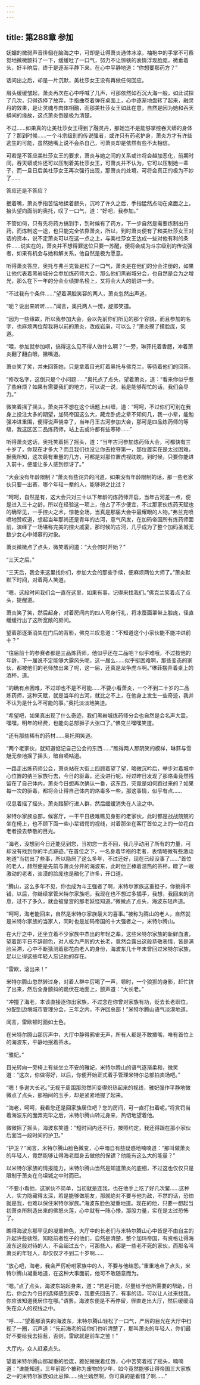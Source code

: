 ```yaml
---
---
---
```

title: 第288章 参加
---



妩媚的微弱声音徘徊在脑海之中，可却是让得萧炎通体冰凉，袖袍中的手掌不可察觉地微微颤抖了一下，缓缓吐了一口气，努力不让惊骇的表情浮现脸庞，微垂着头，好半晌后，终于是逐渐平静下来，在心中平静地道：“你想要那药方？”

话问出之后，却是一片沉默，美杜莎女王没有再做任何回应。

眉头缓缓皱起，萧炎再次在心中呼喊了几声，可那依然如石沉大海一般，如此试探了几次，只得选择了放弃，手指曲卷着弹在桌面上，心中逐渐地盘转了起来，融灵丹的效果，是让灵魂与肉体相融，而那美杜莎女王如此在意，自然是因为她和吞天蟒间的缘故，这点萧炎倒是极为清楚。

不过……如果真的让美杜莎女王得到了融灵丹，那她岂不是能够掌控吞天蟒的身体了？那到时候……一个斗宗级别的传说强者，或许只有药老护身，萧炎方才有许些逃生的可能，虽然她嘴上说不会杀自己，可萧炎却是依然有些不太相信。

可若是不答应美杜莎女王的要求，萧炎与她之间的关系或许将会越加恶化，前期时间，吞天蟒或许还可以压制着美杜莎女王，可萧炎并不认为，它可以压制她一辈子，而一旦日后美杜莎女王再次强行出现，那萧炎的处境，可将会真正的极为不妙了……

答应还是不答应？

抿着嘴，萧炎手指苦恼地揉着额头，沉吟了许久之后，手指猛然点动在桌面之上，抬头望向面前的奥托，叹了一口气，道：“好吧，我参加。”

不管如何，只有先将药方搞到手，到时候有了药方，下一步自然是需要炼制出丹药，而炼制这一途，也只能完全依靠萧炎，所以，到时萧炎便有了和美杜莎女王对话的资本，说不定萧炎可以在这一点之上，与美杜莎女王达成一些对他有利的条件……说实在的，萧炎并不想得罪这位只要一苏醒，便将会成为斗宗级别的传说强者，如果有机会与她和解关系，他自然是极为愿意。

听得萧炎答应，奥托与弗兰克皆是松了一口气，萧炎是在他们的分会注册的，如果让他代表着黑岩城分会参加炼药师大会，那么他们黑岩城分会，也自然是会为之增光，那么在下一年的分会业绩排名榜上，又将会大大的前进一步。

“不过我有个条件……”望着满脸笑容的两人，萧炎忽然出声道。

“呃？说出来听听……”闻言，奥托两人一愣，旋即笑道。

“因为一些缘故，所以我参加大会，会以先前你们所见的那个容貌，而且参加的名字，也麻烦两位帮我将以前的萧炎，改成岩枭，可以么？”萧炎摸了摸脸庞，笑道。

“喂，参加就参加呗，搞得这么见不得人做什么啊？”一旁，琳菲托着香腮，冲着萧炎翻了翻白眼，撇嘴道。

萧炎笑了笑，并未回答她，只是拿着目光盯着奥托与佛克兰，等待着他们的回答。

“修改名字，这倒只是个小问题……”奥托点了点头，望着萧炎，道：“看来你似乎惹了些麻烦？如果有需要我们的地方，可以说一说，若是能够帮忙的话，我们会尽力。”

微笑着摇了摇头，萧炎并不想在这个话题上纠缠，道：“呵呵，不过你们可别在我身上投注太多的期望，加码帝国这么大，藏龙卧虎之辈不知何几，我一小辈，能勉强冲进重围，便得说声侥幸了，当年丹王古河参加大会，那可是四品炼药师的等级，我这区区二品炼药师，站上去或许都有些寒碜……”

听得萧炎这话，奥托笑着摇了摇头，道：“当年古河参加炼药师大会，可都快有三十岁了，你现在才多大？而且我们也没让你去抢夺第一，那位置实在是太过困难，据我所知，这次最有重量的几方，可都是对那位置虎视眈眈，到时候，只要你能进入前十，便能让多人感到惊讶了。”

“大会没有年龄限制？”萧炎有些诧异的问道，如果没有年龄限制的话，那一些老家伙只要一出赛，哪个年轻一辈的人，能够将之比过？

“呵呵，自然是有，这大会只对三十以下年龄的炼药师开启，当年古河差一点，便是进入三十之龄，所以在经验这一项上，他占了不少便宜，不过那家伙炼药天赋也的确罕见，一手控火之术，惊艳全场，当真是那届大会中最耀眼的人物。”弗兰克喷喷地赞叹道，想起当年那尚还是青年的古河，意气风发，在加码帝国所有炼药师面前，演绎了一场堪称完美的控火戚宴，那时候的古河，几乎成为了整个加码圣城无数少女心中倾慕的对象。

萧炎微微点了点头，微笑着问道：“大会何时开始？”

“三天之后。”

“三天后，我会来这里找你们，参加大会的那些手续，便麻烦两位大师了。”萧炎默默下时间，对着两人笑道。

“嗯，这段时间我们会一直在这里，如果有事，记得来找我们。”佛克兰笑着点了点头，提醒道。

萧炎笑了笑，然后起身，对着房间内的四人弯身行礼，将冰蚕面罩带上脸庞，径直缓缓行出了这所宽敞的房间。

望着那逐渐消失在门后的背影，佛克兰叹息道：“不知道这个小家伙能不能冲进前十？”

“往届前十的参赛者都是三品炼药师，他似乎还在二品吧？似乎难哦，不过按他的年龄，下一届说不定能够大露风头呢，这一届么……似乎挺困难啊，那些变态的家伙，都被他们的老师放出来了呢，这一届，还真是龙争虎斗啊。”琳菲摆弄着桌上的酒杯，道。

“的确有点困难，不过却也不是不可能……不要小看萧炎，一个不到二十岁的二品炼药师，这种天赋，就是当年的古河，就比之不上，在他身上发生一些奇迹，我并不认为是什么不可能的事。”奥托淡淡地笑道。

“希望吧，如果真出现了什么奇迹，我们黑岩城炼药师分会也自然是会名声大震，嘿嘿，明年的经费，也能向总部狮子大张口了。”佛克兰嘿嘿笑道。

“还有那些稀有的药材……奥托阴笑道。

“两个老家伙，就知道惦记自己公会的东西……”瞧得两人那阴笑的模样，琳菲与雪魅无奈地摇了摇头，暗自嘀咕道。

一路走出炼药师公会，萧炎站在大街上四顾着望了望，略微沉吟后，举步对着城中心位置的纳兰家族行去，今日的驱毒，还没进行呢，经过昨日发现了那烙毒竟然残留在了自己体内，萧炎今日想再次确认一番，这东西，究竟是如何跑过来的？如果每一次的驱毒，都将会让得自己体内的烙毒多一些，那这事情，似乎有点……

叹息着摇了摇头，萧炎踏脚行进人群，然后缓缓消失在人流之中。

米特尔家族总部，候客厅，一干平日极难瞧见身影的老家伙，此时都是战战兢兢的坐在椅上，也不顾下面一些小辈错愕的视线，对着那坐在客厅首位之上的一位花白老者投去恭敬的目光。

“海老，没想到今日还能见到您，当初您一去不回，我几乎动用了所有的力量，可却没有找到你的半点踪迹。”在首位之下，一名身着华袍的老者，表情略微有些激动地道“当初出了些事，所以隐居了这么多年，不过还好，现在已经没事了……”首位的老人，赫然便是先前与萧炎分开的海波东，此时他正棒着温热的茶杯，瞟了一眼激动的老者，淡漠的脸庞也是融化了许多，开口道。

“腾山，这么多年不见，你也成为斗王强者了啊，米特尔家族这重担子，你挑得不错，以后，你继续掌管米特尔家族吧，我现在也不想过多插手，我想，我回来的消息，过不了多久，就会被皇宫的那老妖怪知道。”微微点了点头，海波东轻声道。

“呵呵，海老能回来，自然是米特尔家族最大的喜事。”被称为腾山的老人，自然就是米特尔家族的当家人，同时也是加码帝国的十大强者之一，米特尔腾山。

在大厅之中，还坐立着不少家族中杰出的年轻之辈，这些米特尔家族的新鲜血液，望着那平日不辞颜色，对人极为严厉的大长老，竟然会露出这般恭敬表情，皆是满脸呆滞，心中不断猜测着那花白老人的身份，海波东几十年未曾回过米特尔家族，足以让得这些年轻人忘记他的存在。

“雷欧，滚出来！”

米特尔腾山忽然转过身，对着人群中厉喝了一声，顿时，一个狼狈的身影，赶忙挤了出来，然后全身颤抖的跪伏在地面上，颤声道：“大长老。”

“冲撞了海老，本该直接逐你出家族，不过念在你曾对家族有功，贬去长老职位，分配到边境城市管理分会，三年之内，不许回总部！”米特尔腾山语气淡漠地道。

闻言，雷欧顿时面如土色。

在米特尔腾山那厉声中，大厅中静得鸦雀无声，所有人都是不敢插嘴，唯有首位上的海波东，平静地抿着茶水。

“雅妃。”

目光转向一旁椅上有些坐立不安的雅妃，米特尔腾山的语气逐渐柔和，微笑道：“这次，你做得好，以后，你便开始正式着手管理米特尔总部拍卖场吧。”

“嗯！多谢大长老。”无视于周围那忽然间变得炽热起来的视线，雅妃强作平静地微微点了点头，那袖间的玉手，却是紧紧地握了起来。

“海老，呵呵，我看您还是回家族居住吧？您的房间，可一直打扫着呢。”将赏罚当着海波东的面弄完毕之后，米特尔腾山转过身来，热切地望着他。

微微摇了摇头，海波东笑道：“短时间内还不行，按照约定，我还得跟在那小家伙后面当一段时间的护卫。”

“护卫？”闻言，米特尔腾山脸色微变，心中暗自有些疑惑地喃喃道：“那叫做萧炎的年轻人，竟然能够让得海老屈身去做他的保镖？他能有这么大的能量？”

以米特尔家族的情报能力，米特尔腾山当然是知道萧炎的底细，不过这也仅仅只是限制于萧炎在乌坦城之中时而已。

“不要小看他，这家伙不简单，当初就是连我，也在他手上吃了好几次鳖……这种人，实力隐藏得太深，若是能够做朋友，那就绝对不要与他为敌，不然的话，恐怕就是我，也难以保住米特尔家族。”海波东脸色凝重地道。现在的他，只要一想起当初萧炎所制造出来的佛怒火莲，心中就有一阵心悸，那股力量，实在是太过恐怖了。

瞧得海波东那罕见的凝重神色，大厅中的长老们与米特尔腾山心中皆是不由自主的升起许些骇然，知晓前者性子的他们，自然是清楚，整个加玛帝国，有资格让得海波东这般对待的人，不会超过五个，可那些人，都是一些老不死的家伙，而那名叫萧炎的年轻人，却仅仅才不到二十岁啊……

“放心吧，海老，我会严厉吩咐家族中的人，不要与他结怨。”重重地点了点头，米特尔腾山凝重地道，在这种大事面前，他可不敢随意而为。

“嗯。”点了点头，海波东站起身来，道：“若是可能，尽量给予他所需要的帮助，日后，你会为今日的选择感到庆幸，我要先回去了，有事的话，可以让人过来找我，你应该知道我居住在哪。”语罢，海波东便是不再停留，径直走出大厅，然后缓缓消失在众人的视线之中。

“呼……”望着那消失的海波东，米特尔腾山轻松了一口气，严厉的目光在大厅中扫视了一圈，沉声道：“先前海老的话你们也听清楚了，那叫萧炎的年轻人，你们最好不要给我去招惹，否则，雷欧就是前车之鉴！”

大厅内，众人赶紧点头。

望着米特尔腾山那凝重的脸庞，雅妃微抿着红唇，心中苦笑着摇了摇头，喃喃道：“谁能知道，三年前那个被称为废物的少年，如今竟然能够让得帝国三大家族之一的米特尔家族如此忌惮……纳兰嫣然啊，你可真的是看错了啊……”